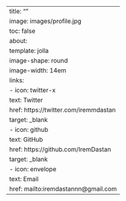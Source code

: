 ---
title: ""
image: images/profile.jpg
toc: false
about:
  template: jolla
  image-shape: round
  image-width: 14em
  links:
    - icon: twitter-x
      text: Twitter
      href: https://twitter.com/iremmdastan
      target: _blank
    - icon: github
      text: GitHub
      href: https://github.com/IremDastan
      target: _blank
    - icon: envelope
      text: Email
      href: mailto:iremdastannn@gmail.com
---